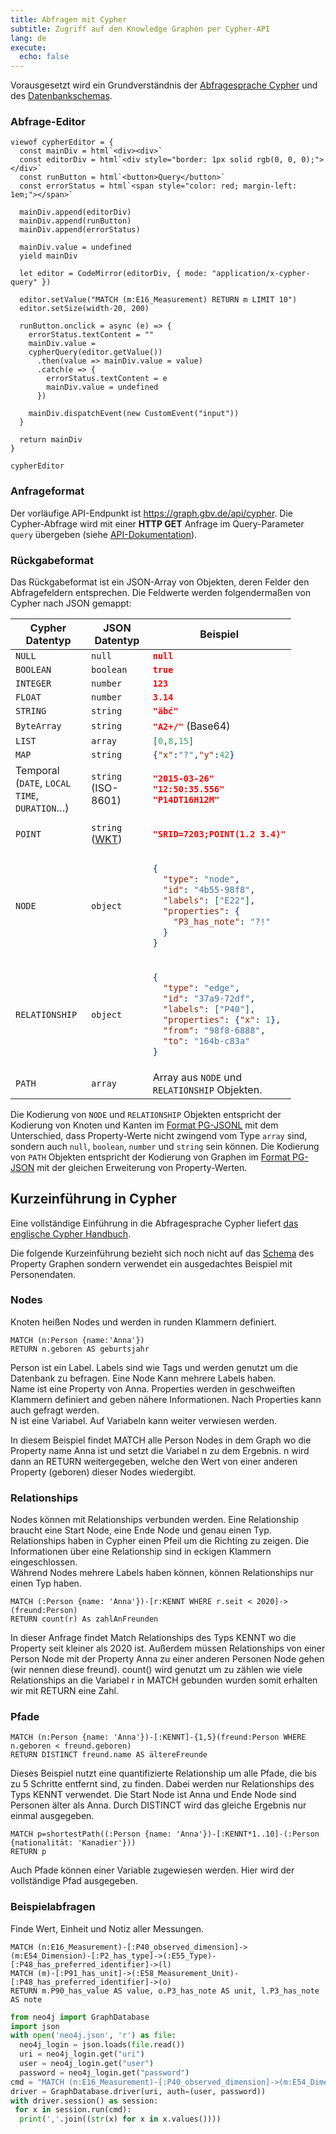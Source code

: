 ```yaml
---
title: Abfragen mit Cypher
subtitle: Zugriff auf den Knowledge Graphen per Cypher-API
lang: de
execute:
  echo: false
---
```


Vorausgesetzt wird ein Grundverständnis der [Abfragesprache Cypher](#cypher-grundlagen) und des [Datenbankschemas](schema.qmd).

### Abfrage-Editor

```ojs
viewof cypherEditor = {
  const mainDiv = html`<div><div>`
  const editorDiv = html`<div style="border: 1px solid rgb(0, 0, 0);"></div>`
  const runButton = html`<button>Query</button>`
  const errorStatus = html`<span style="color: red; margin-left: 1em;"></span>`

  mainDiv.append(editorDiv)
  mainDiv.append(runButton)
  mainDiv.append(errorStatus)

  mainDiv.value = undefined
  yield mainDiv

  let editor = CodeMirror(editorDiv, { mode: "application/x-cypher-query" })

  editor.setValue("MATCH (m:E16_Measurement) RETURN m LIMIT 10")
  editor.setSize(width-20, 200)

  runButton.onclick = async (e) => {
    errorStatus.textContent = ""
    mainDiv.value = 
    cypherQuery(editor.getValue())
      .then(value => mainDiv.value = value)
      .catch(e => { 
        errorStatus.textContent = e
        mainDiv.value = undefined
      })

    mainDiv.dispatchEvent(new CustomEvent("input"))
  }

  return mainDiv
}

cypherEditor
```

### Anfrageformat

Der vorläufige API-Endpunkt ist <https://graph.gbv.de/api/cypher>. Die Cypher-Abfrage wird mit einer **HTTP GET** Anfrage im Query-Parameter `query` übergeben
(siehe [API-Dokumentation](https://github.com/nfdi4objects/n4o-graph-apis?tab=readme-ov-file#property-graph-api)). 

### Rückgabeformat

Das Rückgabeformat ist ein JSON-Array von Objekten, deren Felder den Abfragefeldern entsprechen. Die Feldwerte werden folgendermaßen von Cypher nach JSON gemappt:

+-------------------+---------------+---------------------------+
| Cypher Datentyp   | JSON Datentyp | Beispiel                  |
+===================+===============+===========================+
| `NULL`            | `null`        | `null`{.json}             |
+-------------------+---------------+---------------------------+
| `BOOLEAN`         | `boolean`     | `true`{.json}             |
+-------------------+---------------+---------------------------+
| `INTEGER`         | `number`      | `123`{.json}              |
+-------------------+---------------+---------------------------+
| `FLOAT`           | `number`      | `3.14`{.json}             |
+-------------------+---------------+---------------------------+
| `STRING`          | `string`      | `"äbć"`{.json}            |
+-------------------+---------------+---------------------------+
| `ByteArray`       | `string`      | `"A2+/"`{.json} (Base64)  |
+-------------------+---------------+---------------------------+
| `LIST`            | `array`       | `[0,8,15]`{.json}         |
+-------------------+---------------+---------------------------+
| `MAP`             | `string`      | `{"x":"?","y":42}`{.json} |
+-------------------+---------------+---------------------------+
| Temporal (`DATE`, | `string`      | ```json                   |
| `LOCAL TIME`,     | (ISO-8601)    | "2015-03-26"              |
| `DURATION`...)    |               | "12:50:35.556"            |
|                   |               | "P14DT16H12M"             |
|                   |               | ```                       |
+-------------------+---------------+---------------------------+
| `POINT`           | `string`      | ```json                   |
|                   | ([WKT])       | "SRID=7203;POINT(1.2 3.4)"|
|                   |               | ```                       |
+-------------------+---------------+---------------------------+
| `NODE`            | `object`      | ```json                   |
|                   |               | {                         |
|                   |               |   "type": "node",         |
|                   |               |   "id": "4b55-98f8",      |
|                   |               |   "labels": ["E22"],      |
|                   |               |   "properties": {         | 
|                   |               |     "P3_has_note": "?!"   |
|                   |               |   }                       |
|                   |               | }                         |
|                   |               | ```                       |
+-------------------+---------------+---------------------------+
| `RELATIONSHIP`    | `object`      | ```json                   |
|                   |               | {                         |
|                   |               |   "type": "edge",         |
|                   |               |   "id": "37a9-72df",      |
|                   |               |   "labels": ["P40"],      |
|                   |               |   "properties": {"x": 1}, | 
|                   |               |   "from": "98f8-6888",    |
|                   |               |   "to": "164b-c83a"       |
|                   |               | }                         |
|                   |               | ```                       |
+-------------------+---------------+---------------------------+
| `PATH`            | `array`       | Array aus `NODE` und      |
|                   |               | `RELATIONSHIP` Objekten.  |
+-------------------+---------------+---------------------------+

Die Kodierung von `NODE` und `RELATIONSHIP` Objekten entspricht der Kodierung
von Knoten und Kanten im [Format
PG-JSONL](https://pg-format.github.io/specification/#pg-jsonl) mit dem
Unterschied, dass Property-Werte nicht zwingend vom Type `array` sind, sondern
auch `null`, `boolean`, `number` und `string` sein können. Die Kodierung von `PATH` Objekten entspricht der Kodierung von Graphen im [Format
PG-JSON](https://pg-format.github.io/specification/#pg-jsonl) mit der gleichen Erweiterung von Property-Werten.

[WKT]: http://giswiki.org/wiki/Well_Known_Text


## Kurzeinführung in Cypher {#cypher-grundlagen}

Eine vollständige Einführung in die Abfragesprache Cypher liefert [das
englische Cypher Handbuch](https://neo4j.com/docs/cypher-manual/current/).

::: {.callout-warning appearance="simple"}
Die folgende Kurzeinführung bezieht sich noch nicht auf das [Schema](schema.qmd) des Property Graphen sondern verwendet ein ausgedachtes Beispiel mit Personendaten.
:::

### Nodes

Knoten heißen Nodes und werden in runden Klammern definiert.
```cypher
MATCH (n:Person {name:'Anna'})
RETURN n.geboren AS geburtsjahr
```

Person ist ein Label. Labels sind wie Tags und werden genutzt um die Datenbank zu befragen. Eine Node Kann mehrere Labels haben.  
Name ist eine Property von Anna. Properties werden in geschweiften Klammern definiert and geben nähere Informationen. Nach Properties kann auch gefragt werden.  
N ist eine Variabel. Auf Variabeln kann weiter verwiesen werden.  

In diesem Beispiel findet MATCH alle Person Nodes in dem Graph wo die Property name Anna ist und setzt die Variabel n zu dem Ergebnis. n wird dann an RETURN weitergegeben, welche den Wert von einer anderen Property (geboren) dieser Nodes wiedergibt.  

### Relationships

Nodes können mit Relationships verbunden werden. Eine Relationship braucht eine Start Node, eine Ende Node und genau einen Typ. Relationships haben in Cypher einen Pfeil um die Richting zu zeigen. Die Informationen über eine Relationship sind in eckigen Klammern eingeschlossen.  
Während Nodes mehrere Labels haben können, können Relationships nur einen Typ haben.

```cypher
MATCH (:Person {name: 'Anna'})-[r:KENNT WHERE r.seit < 2020]->(freund:Person)
RETURN count(r) As zahlAnFreunden
```

In dieser Anfrage findet Match Relationships des Typs KENNT wo die Property seit kleiner als 2020 ist. Außerdem müssen Relationships von einer Person Node mit der Property Anna zu einer anderen Personen Node gehen (wir nennen diese freund). count() wird genutzt um zu zählen wie viele Relationships an die Variabel r in MATCH gebunden wurden somit erhalten wir mit RETURN eine Zahl.

### Pfade

```cypher
MATCH (n:Person {name: 'Anna'})-[:KENNT]-{1,5}(freund:Person WHERE n.geboren < freund.geboren)
RETURN DISTINCT freund.name AS ältereFreunde
```

Dieses Beispiel nutzt eine quantifizierte Relationship um alle Pfade, die bis zu 5 Schritte entfernt sind, zu finden. Dabei werden nur Relationships des Typs KENNT verwendet. Die Start Node ist Anna und Ende Node sind Personen älter als Anna. Durch DISTINCT wird das gleiche Ergebnis nur einmal ausgegeben.


```cypher
MATCH p=shortestPath((:Person {name: 'Anna'})-[:KENNT*1..10]-(:Person {nationalität: 'Kanadier'}))
RETURN p
```

Auch Pfade können einer Variable zugewiesen werden. Hier wird der vollständige Pfad ausgegeben.

### Beispielabfragen

Finde Wert, Einheit und Notiz aller Messungen.

```cypher
MATCH (n:E16_Measurement)-[:P40_observed_dimension]->(m:E54_Dimension)-[:P2_has_type]->(:E55_Type)-[:P48_has_preferred_identifier]->(l)
MATCH (m)-[:P91_has_unit]->(:E58_Measurement_Unit)-[:P48_has_preferred_identifier]->(o)
RETURN m.P90_has_value AS value, o.P3_has_note AS unit, l.P3_has_note AS note
```

```python
from neo4j import GraphDatabase
import json
with open('neo4j.json', 'r') as file:
  neo4j_login = json.loads(file.read())
  uri = neo4j_login.get("uri")
  user = neo4j_login.get("user")
  password = neo4j_login.get("password")
cmd = "MATCH (n:E16_Measurement)-[:P40_observed_dimension]->(m:E54_Dimension)-[:P2_has_type]->(:E55_Type)-[:P48_has_preferred_identifier]->(l) MATCH (m)-[:P91_has_unit]->(:E58_Measurement_Unit)-[:P48_has_preferred_identifier]->(o) RETURN m.P90_has_value AS value, o.P3_has_note AS unit, l.P3_has_note AS note;"
driver = GraphDatabase.driver(uri, auth=(user, password))
with driver.session() as session:
 for x in session.run(cmd):
  print(','.join((str(x) for x in x.values())))
```

